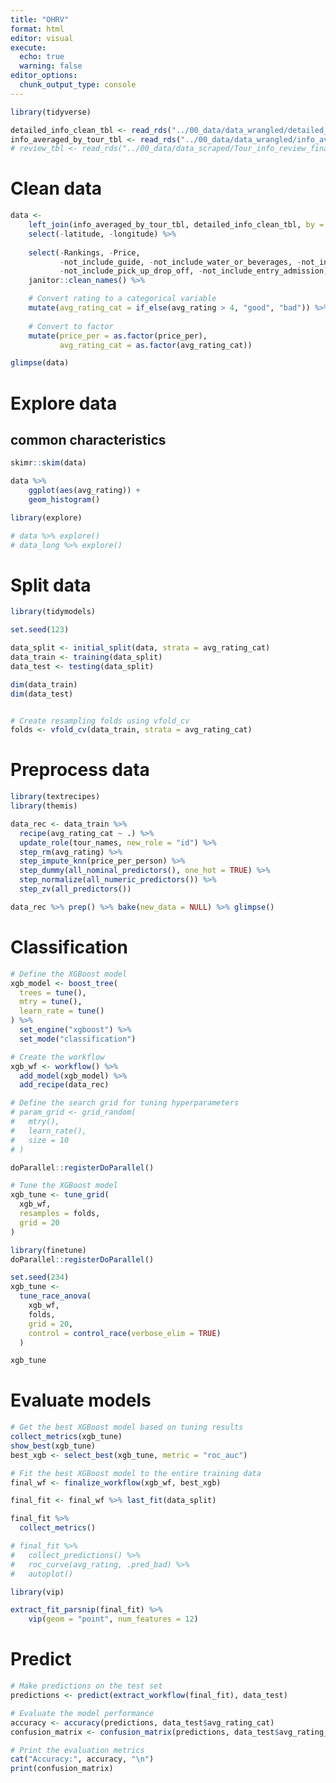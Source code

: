 ```yaml
---
title: "OHRV"
format: html
editor: visual
execute: 
  echo: true
  warning: false
editor_options: 
  chunk_output_type: console
---
```


```r
library(tidyverse)

detailed_info_clean_tbl <- read_rds("../00_data/data_wrangled/detailed_info_clean_tbl.rds")
info_averaged_by_tour_tbl <- read_rds("../00_data/data_wrangled/info_averaged_by_tour_tbl.rds")
# review_tbl <- read_rds("../00_data/data_scraped/Tour_info_review_final_tbl.rds")


```

# Clean data

```r
data <- 
    left_join(info_averaged_by_tour_tbl, detailed_info_clean_tbl, by = c("Tour_names" = "name")) %>%
    select(-latitude, -longitude) %>%
    
    select(-Rankings, -Price, 
           -not_include_guide, -not_include_water_or_beverages, -not_include_lunch_or_snacks, 
           -not_include_pick_up_drop_off, -not_include_entry_admission) %>%
    janitor::clean_names() %>%

    # Convert rating to a categorical variable
    mutate(avg_rating_cat = if_else(avg_rating > 4, "good", "bad")) %>%
    
    # Convert to factor
    mutate(price_per = as.factor(price_per),
           avg_rating_cat = as.factor(avg_rating_cat))

glimpse(data)

```

# Explore data

## common characteristics

```r
skimr::skim(data)

data %>%
    ggplot(aes(avg_rating)) +
    geom_histogram()
```

```r
library(explore)

# data %>% explore()
# data_long %>% explore()
```

# Split data

```r
library(tidymodels)

set.seed(123)

data_split <- initial_split(data, strata = avg_rating_cat)
data_train <- training(data_split)
data_test <- testing(data_split)

dim(data_train)
dim(data_test)


# Create resampling folds using vfold_cv
folds <- vfold_cv(data_train, strata = avg_rating_cat)
```

# Preprocess data

```r
library(textrecipes)
library(themis)

data_rec <- data_train %>%
  recipe(avg_rating_cat ~ .) %>%
  update_role(tour_names, new_role = "id") %>%
  step_rm(avg_rating) %>%
  step_impute_knn(price_per_person) %>%
  step_dummy(all_nominal_predictors(), one_hot = TRUE) %>%
  step_normalize(all_numeric_predictors()) %>%
  step_zv(all_predictors())

data_rec %>% prep() %>% bake(new_data = NULL) %>% glimpse()
```

# Classification

```r
# Define the XGBoost model
xgb_model <- boost_tree(
  trees = tune(),
  mtry = tune(),
  learn_rate = tune()
) %>%
  set_engine("xgboost") %>%
  set_mode("classification")

# Create the workflow
xgb_wf <- workflow() %>%
  add_model(xgb_model) %>%
  add_recipe(data_rec)

# Define the search grid for tuning hyperparameters
# param_grid <- grid_random(
#   mtry(),
#   learn_rate(),
#   size = 10
# )

doParallel::registerDoParallel()

# Tune the XGBoost model
xgb_tune <- tune_grid(
  xgb_wf,
  resamples = folds,
  grid = 20
)


```

```r
library(finetune)
doParallel::registerDoParallel()

set.seed(234)
xgb_tune <-
  tune_race_anova(
    xgb_wf,
    folds,
    grid = 20,
    control = control_race(verbose_elim = TRUE)
  )

xgb_tune
```

# Evaluate models

```r
# Get the best XGBoost model based on tuning results
collect_metrics(xgb_tune)
show_best(xgb_tune)
best_xgb <- select_best(xgb_tune, metric = "roc_auc")

# Fit the best XGBoost model to the entire training data
final_wf <- finalize_workflow(xgb_wf, best_xgb)

final_fit <- final_wf %>% last_fit(data_split)

final_fit %>%
  collect_metrics()

# final_fit %>%
#   collect_predictions() %>% 
#   roc_curve(avg_rating, .pred_bad) %>% 
#   autoplot()

library(vip)

extract_fit_parsnip(final_fit) %>%
    vip(geom = "point", num_features = 12)

```

# Predict

```r

# Make predictions on the test set
predictions <- predict(extract_workflow(final_fit), data_test)

# Evaluate the model performance
accuracy <- accuracy(predictions, data_test$avg_rating_cat)
confusion_matrix <- confusion_matrix(predictions, data_test$avg_rating_cat)

# Print the evaluation metrics
cat("Accuracy:", accuracy, "\n")
print(confusion_matrix)

```

